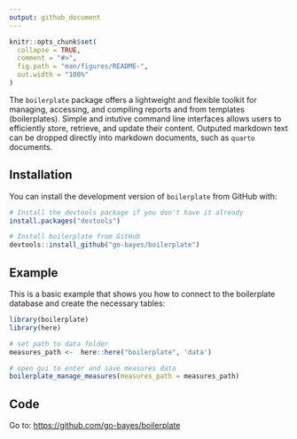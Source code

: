 ```yaml
---
output: github_document
---
```


<!-- README.md is generated from README.Rmd. Please edit that file -->

```r
knitr::opts_chunk$set(
  collapse = TRUE,
  comment = "#>",
  fig.path = "man/figures/README-",
  out.width = "100%"
)
```



The `boilerplate` package offers a lightweight and flexible toolkit for managing, accessing, and compiling reports and from templates (boilerplates). Simple and intutive command line interfaces allows users to efficiently store, retrieve, and update their content. Outputed markdown text can be dropped directly into markdown documents, such as `quarto` documents. 


## Installation

You can install the development version of `boilerplate` from GitHub
with:

```r
# Install the devtools package if you don't have it already
install.packages("devtools")

# Install boilerplate from GitHub
devtools::install_github("go-bayes/boilerplate")
```

## Example

This is a basic example that shows you how to connect to the boilerplate
database and create the necessary tables:

```r
library(boilerplate)
library(here)

# set path to data folder
measures_path <-  here::here("boilerplate", 'data')

# open gui to enter and save measures data
boilerplate_manage_measures(measures_path = measures_path)
```

## Code

Go to: <https://github.com/go-bayes/boilerplate>

